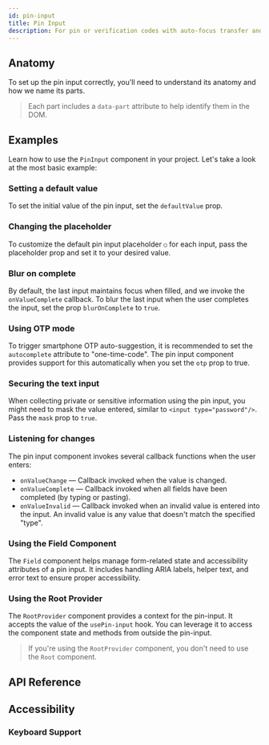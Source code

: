 ```yaml
---
id: pin-input
title: Pin Input
description: For pin or verification codes with auto-focus transfer and masking options.
---
```


<ComponentPreview id="PinInput" />

## Anatomy

To set up the pin input correctly, you'll need to understand its anatomy and how we name its parts.

> Each part includes a `data-part` attribute to help identify them in the DOM.

<Anatomy id="pin-input" />

## Examples

Learn how to use the `PinInput` component in your project. Let's take a look at the most basic
example:

<Example id="basic" />

### Setting a default value

To set the initial value of the pin input, set the `defaultValue` prop.

<Example id="initial-value" />

### Changing the placeholder

To customize the default pin input placeholder `○` for each input, pass the placeholder prop and set
it to your desired value.

<Example id="customized" />

### Blur on complete

By default, the last input maintains focus when filled, and we invoke the `onValueComplete`
callback. To blur the last input when the user completes the input, set the prop `blurOnComplete` to
`true`.

<Example id="blurred" />

### Using OTP mode

To trigger smartphone OTP auto-suggestion, it is recommended to set the `autocomplete` attribute to
"one-time-code". The pin input component provides support for this automatically when you set the
`otp` prop to true.

<Example id="otp-mode" />

### Securing the text input

When collecting private or sensitive information using the pin input, you might need to mask the
value entered, similar to `<input type="password"/>`. Pass the `mask` prop to `true`.

<Example id="with-mask" />

### Listening for changes

The pin input component invokes several callback functions when the user enters:

- `onValueChange` — Callback invoked when the value is changed.
- `onValueComplete` — Callback invoked when all fields have been completed (by typing or pasting).
- `onValueInvalid` — Callback invoked when an invalid value is entered into the input. An invalid
  value is any value that doesn't match the specified "type".

### Using the Field Component

The `Field` component helps manage form-related state and accessibility attributes of a pin input.
It includes handling ARIA labels, helper text, and error text to ensure proper accessibility.

<Example id="with-field" />

### Using the Root Provider

The `RootProvider` component provides a context for the pin-input. It accepts the value of the
`usePin-input` hook. You can leverage it to access the component state and methods from outside the
pin-input.

<Example id="root-provider" />

> If you're using the `RootProvider` component, you don't need to use the `Root` component.

## API Reference

<ComponentTypes id="pin-input" />

## Accessibility

### Keyboard Support

<KeyBindingsTable id="pin-input" />
